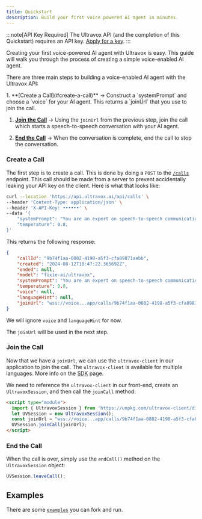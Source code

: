 ```yaml
---
title: Quickstart
description: Build your first voice powered AI agent in minutes.
---
```


:::note[API Key Required]
The Ultravox API (and the completion of this Quickstart) requires an API key. [Apply for a key](https://forms.gle/BNmUBrqymzH3vkxj8).
:::

Creating your first voice-powered AI agent with Ultravox is easy.
This guide will walk you through the process of creating a simple voice-enabled AI agent.

There are three main steps to building a voice-enabled AI agent with the Ultravox API:

<Steps>
1. **[Create a Call](#create-a-call)** → Construct a `systemPrompt` and choose a `voice` for your AI agent. This returns a `joinUrl` that you use to join the call.

1. **[Join the Call](#join-the-call)** → Using the `joinUrl` from the previous step, join the call which starts a speech-to-speech conversation with your AI agent.

1. **[End the Call](#end-the-call)** → When the conversation is complete, end the call to stop the conversation.
</Steps>

### Create a Call
The first step is to create a call. This is done by doing a `POST` to the [`/calls`](../../api-reference/operations/calls_create) endpoint. This call should be made from a server to prevent accidentally leaking your API key on the client. Here is what that looks like:

```bash
curl --location 'https://api.ultravox.ai/api/calls' \
--header 'Content-Type: application/json' \
--header 'X-API-Key: ••••••' \
--data '{
    "systemPrompt": "You are an expert on speech-to-speech communication.",
    "temperature": 0.8,
}'
```

This returns the following response:

```json
{
    "callId": "9b74f1aa-0802-4198-a5f3-cfa89871aebb",
    "created": "2024-08-12T18:47:22.365692Z",
    "ended": null,
    "model": "fixie-ai/ultravox",
    "systemPrompt": "You are an expert on speech-to-speech communication.",
    "temperature": 0.8,
    "voice": null,
    "languageHint": null,
    "joinUrl": "wss://voice...app/calls/9b74f1aa-0802-4198-a5f3-cfa89871aebb"
}
```

We will ignore `voice` and `languageHint` for now.

The `joinUrl` will be used in the next step.

### Join the Call
Now that we have a `joinUrl`, we can use the `ultravox-client` in our application to join the call. The `ultravox-client` is available for multiple languages. More info on the [SDK](/sdk/) page.

We need to reference the `ultravox-client` in our front-end, create an `UltravoxSession`, and then call the `joinCall` method:

```html
<script type="module">
  import { UltravoxSession } from 'https://unpkg.com/ultravox-client/dist/esm/session.js?module';
  let UVSession = new UltravoxSession();
  const joinUrl = "wss://voice...app/calls/9b74f1aa-0802-4198-a5f3-cfa89871aebb" // From the POST to /calls
  UVSession.joinCall(joinUrl);
</script>
```

### End the Call
When the call is over, simply use the `endCall()` method on the `UltravoxSession` object:

```javascript
UVSession.leaveCall();
```

## Examples
There are some [`examples`](https://github.com/fixie-ai/ultradox/tree/main/examples/) you can fork and run.
